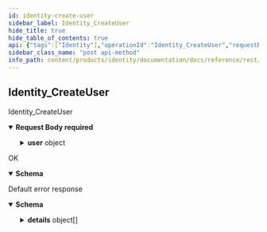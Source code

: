 ```yaml
---
id: identity-create-user
sidebar_label: Identity_CreateUser
hide_title: true
hide_table_of_contents: true
api: {"tags":["Identity"],"operationId":"Identity_CreateUser","requestBody":{"content":{"application/json":{"schema":{"type":"object","properties":{"user":{"type":"object","properties":{"name":{"type":"string","description":"The resource name of the user."},"uuid":{"type":"string","description":"The uuid that identifies the user during the authentication flow."},"username":{"type":"string","description":"The public username of the user."},"discriminator":{"readOnly":true,"type":"string","description":"The public discriminator of the user."},"primaryEmail":{"readOnly":true,"type":"string","description":"The primary email address of the user."},"primaryEmailVerified":{"readOnly":true,"type":"boolean","description":"Whether the primary email address has been verified."},"givenName":{"type":"string","description":"The given name of the user."},"familyName":{"type":"string","description":"The family name of the user."},"displayName":{"readOnly":true,"type":"string","description":"The name of the user."},"countryCode":{"type":"string","description":"The country where the user is located at, must be a valid ISO-3166 code."},"locale":{"type":"string","description":"The locale preferred by the user, must be a valid BCP-47 code."},"localeFallback":{"type":"string","description":"The fallback locale preferred by the user, must be a valid BCP-47 code. The only allowed values are eng, jpn, and jpn-Latn (romaji)."},"birthday":{"type":"string","description":"The birthday defined by the user, this value is used to determine whether the user should be allowed to access explicit and sensitive content.","format":"date"},"gender":{"enum":["GENDER_UNSPECIFIED","MALE","FEMALE","OTHER"],"type":"string","description":"The gender of the user.","format":"enum"},"profileImage":{"type":"string","description":"The profile image of the user."},"bannerImage":{"type":"string","description":"The banner image of the user."}}}}}}},"required":true},"responses":{"200":{"description":"OK","content":{"application/json":{"schema":{"type":"object","properties":{"name":{"type":"string","description":"The resource name of the user."},"uuid":{"type":"string","description":"The uuid that identifies the user during the authentication flow."},"username":{"type":"string","description":"The public username of the user."},"discriminator":{"readOnly":true,"type":"string","description":"The public discriminator of the user."},"primaryEmail":{"readOnly":true,"type":"string","description":"The primary email address of the user."},"primaryEmailVerified":{"readOnly":true,"type":"boolean","description":"Whether the primary email address has been verified."},"givenName":{"type":"string","description":"The given name of the user."},"familyName":{"type":"string","description":"The family name of the user."},"displayName":{"readOnly":true,"type":"string","description":"The name of the user."},"countryCode":{"type":"string","description":"The country where the user is located at, must be a valid ISO-3166 code."},"locale":{"type":"string","description":"The locale preferred by the user, must be a valid BCP-47 code."},"localeFallback":{"type":"string","description":"The fallback locale preferred by the user, must be a valid BCP-47 code. The only allowed values are eng, jpn, and jpn-Latn (romaji)."},"birthday":{"type":"string","description":"The birthday defined by the user, this value is used to determine whether the user should be allowed to access explicit and sensitive content.","format":"date"},"gender":{"enum":["GENDER_UNSPECIFIED","MALE","FEMALE","OTHER"],"type":"string","description":"The gender of the user.","format":"enum"},"profileImage":{"type":"string","description":"The profile image of the user."},"bannerImage":{"type":"string","description":"The banner image of the user."}}}}}},"default":{"description":"Default error response","content":{"application/json":{"schema":{"type":"object","properties":{"code":{"type":"integer","description":"The status code, which should be an enum value of [google.rpc.Code][google.rpc.Code].","format":"int32"},"message":{"type":"string","description":"A developer-facing error message, which should be in English. Any user-facing error message should be localized and sent in the [google.rpc.Status.details][google.rpc.Status.details] field, or localized by the client."},"details":{"type":"array","items":{"type":"object","properties":{"@type":{"type":"string","description":"The type of the serialized message."}},"additionalProperties":true,"description":"Contains an arbitrary serialized message along with a @type that describes the type of the serialized message."},"description":"A list of messages that carry the error details.  There is a common set of message types for APIs to use."}},"description":"The `Status` type defines a logical error model that is suitable for different programming environments, including REST APIs and RPC APIs. It is used by [gRPC](https://github.com/grpc). Each `Status` message contains three pieces of data: error code, error message, and error details. You can find out more about this error model and how to work with it in the [API Design Guide](https://cloud.google.com/apis/design/errors)."}}}}},"description":"Identity_CreateUser","method":"post","path":"/v1alpha1/users","servers":[{"url":"https://identity.animeapis.com"}],"jsonRequestBodyExample":{"user":{"name":"string","uuid":"string","username":"string","discriminator":"string","primaryEmail":"string","primaryEmailVerified":true,"givenName":"string","familyName":"string","displayName":"string","countryCode":"string","locale":"string","localeFallback":"string","birthday":"2022-07-19","gender":"GENDER_UNSPECIFIED","profileImage":"string","bannerImage":"string"}},"info":{"title":"animeshon.identity","version":"v1alpha1"},"postman":{"name":"Identity Create User","description":{"type":"text/plain"},"url":{"path":["v1alpha1","users"],"host":["{{baseUrl}}"],"query":[],"variable":[]},"header":[{"key":"Content-Type","value":"application/json"},{"key":"Accept","value":"application/json"}],"method":"POST","body":{"mode":"raw","raw":"\"\"","options":{"raw":{"language":"json"}}}}}
sidebar_class_name: "post api-method"
info_path: content/products/identity/documentation/docs/reference/rest/v1alpha1/animeshon-identity
---
```



## Identity_CreateUser



Identity_CreateUser

<details style={{}} data-collapsed={false} open={true}><summary style={{"textAlign":"left"}}><strong>Request Body</strong><strong style={{"fontSize":"var(--ifm-code-font-size)","color":"var(--openapi-required)"}}> required</strong></summary><div style={{"textAlign":"left","marginLeft":"1rem"}}></div><ul style={{"marginLeft":"1rem"}}><SchemaItem collapsible={true} className={"schemaItem"}><details style={{}}><summary style={{}}><strong>user</strong><span style={{"opacity":"0.6"}}> object</span></summary><div style={{"marginLeft":"1rem"}}><ul><SchemaItem collapsible={false} name={"name"} required={false} schemaDescription={"The resource name of the user."} schemaName={"string"} qualifierMessage={undefined}></SchemaItem><SchemaItem collapsible={false} name={"uuid"} required={false} schemaDescription={"The uuid that identifies the user during the authentication flow."} schemaName={"string"} qualifierMessage={undefined}></SchemaItem><SchemaItem collapsible={false} name={"username"} required={false} schemaDescription={"The public username of the user."} schemaName={"string"} qualifierMessage={undefined}></SchemaItem><SchemaItem collapsible={false} name={"discriminator"} required={false} schemaDescription={"The public discriminator of the user."} schemaName={"string"} qualifierMessage={undefined}></SchemaItem><SchemaItem collapsible={false} name={"primaryEmail"} required={false} schemaDescription={"The primary email address of the user."} schemaName={"string"} qualifierMessage={undefined}></SchemaItem><SchemaItem collapsible={false} name={"primaryEmailVerified"} required={false} schemaDescription={"Whether the primary email address has been verified."} schemaName={"boolean"} qualifierMessage={undefined}></SchemaItem><SchemaItem collapsible={false} name={"givenName"} required={false} schemaDescription={"The given name of the user."} schemaName={"string"} qualifierMessage={undefined}></SchemaItem><SchemaItem collapsible={false} name={"familyName"} required={false} schemaDescription={"The family name of the user."} schemaName={"string"} qualifierMessage={undefined}></SchemaItem><SchemaItem collapsible={false} name={"displayName"} required={false} schemaDescription={"The name of the user."} schemaName={"string"} qualifierMessage={undefined}></SchemaItem><SchemaItem collapsible={false} name={"countryCode"} required={false} schemaDescription={"The country where the user is located at, must be a valid ISO-3166 code."} schemaName={"string"} qualifierMessage={undefined}></SchemaItem><SchemaItem collapsible={false} name={"locale"} required={false} schemaDescription={"The locale preferred by the user, must be a valid BCP-47 code."} schemaName={"string"} qualifierMessage={undefined}></SchemaItem><SchemaItem collapsible={false} name={"localeFallback"} required={false} schemaDescription={"The fallback locale preferred by the user, must be a valid BCP-47 code. The only allowed values are eng, jpn, and jpn-Latn (romaji)."} schemaName={"string"} qualifierMessage={undefined}></SchemaItem><SchemaItem collapsible={false} name={"birthday"} required={false} schemaDescription={"The birthday defined by the user, this value is used to determine whether the user should be allowed to access explicit and sensitive content."} schemaName={"date"} qualifierMessage={undefined}></SchemaItem><SchemaItem collapsible={false} name={"gender"} required={false} schemaDescription={"The gender of the user."} schemaName={"enum"} qualifierMessage={"**Possible values:** [`GENDER_UNSPECIFIED`, `MALE`, `FEMALE`, `OTHER`]"}></SchemaItem><SchemaItem collapsible={false} name={"profileImage"} required={false} schemaDescription={"The profile image of the user."} schemaName={"string"} qualifierMessage={undefined}></SchemaItem><SchemaItem collapsible={false} name={"bannerImage"} required={false} schemaDescription={"The banner image of the user."} schemaName={"string"} qualifierMessage={undefined}></SchemaItem></ul></div></details></SchemaItem></ul></details><div><ApiTabs><TabItem label={"200"} value={"200"}><div>

OK

</div><div><details style={{}} data-collapsed={false} open={true}><summary style={{"textAlign":"left"}}><strong>Schema</strong></summary><div style={{"textAlign":"left","marginLeft":"1rem"}}></div><ul style={{"marginLeft":"1rem"}}><SchemaItem collapsible={false} name={"name"} required={false} schemaDescription={"The resource name of the user."} schemaName={"string"} qualifierMessage={undefined}></SchemaItem><SchemaItem collapsible={false} name={"uuid"} required={false} schemaDescription={"The uuid that identifies the user during the authentication flow."} schemaName={"string"} qualifierMessage={undefined}></SchemaItem><SchemaItem collapsible={false} name={"username"} required={false} schemaDescription={"The public username of the user."} schemaName={"string"} qualifierMessage={undefined}></SchemaItem><SchemaItem collapsible={false} name={"discriminator"} required={false} schemaDescription={"The public discriminator of the user."} schemaName={"string"} qualifierMessage={undefined}></SchemaItem><SchemaItem collapsible={false} name={"primaryEmail"} required={false} schemaDescription={"The primary email address of the user."} schemaName={"string"} qualifierMessage={undefined}></SchemaItem><SchemaItem collapsible={false} name={"primaryEmailVerified"} required={false} schemaDescription={"Whether the primary email address has been verified."} schemaName={"boolean"} qualifierMessage={undefined}></SchemaItem><SchemaItem collapsible={false} name={"givenName"} required={false} schemaDescription={"The given name of the user."} schemaName={"string"} qualifierMessage={undefined}></SchemaItem><SchemaItem collapsible={false} name={"familyName"} required={false} schemaDescription={"The family name of the user."} schemaName={"string"} qualifierMessage={undefined}></SchemaItem><SchemaItem collapsible={false} name={"displayName"} required={false} schemaDescription={"The name of the user."} schemaName={"string"} qualifierMessage={undefined}></SchemaItem><SchemaItem collapsible={false} name={"countryCode"} required={false} schemaDescription={"The country where the user is located at, must be a valid ISO-3166 code."} schemaName={"string"} qualifierMessage={undefined}></SchemaItem><SchemaItem collapsible={false} name={"locale"} required={false} schemaDescription={"The locale preferred by the user, must be a valid BCP-47 code."} schemaName={"string"} qualifierMessage={undefined}></SchemaItem><SchemaItem collapsible={false} name={"localeFallback"} required={false} schemaDescription={"The fallback locale preferred by the user, must be a valid BCP-47 code. The only allowed values are eng, jpn, and jpn-Latn (romaji)."} schemaName={"string"} qualifierMessage={undefined}></SchemaItem><SchemaItem collapsible={false} name={"birthday"} required={false} schemaDescription={"The birthday defined by the user, this value is used to determine whether the user should be allowed to access explicit and sensitive content."} schemaName={"date"} qualifierMessage={undefined}></SchemaItem><SchemaItem collapsible={false} name={"gender"} required={false} schemaDescription={"The gender of the user."} schemaName={"enum"} qualifierMessage={"**Possible values:** [`GENDER_UNSPECIFIED`, `MALE`, `FEMALE`, `OTHER`]"}></SchemaItem><SchemaItem collapsible={false} name={"profileImage"} required={false} schemaDescription={"The profile image of the user."} schemaName={"string"} qualifierMessage={undefined}></SchemaItem><SchemaItem collapsible={false} name={"bannerImage"} required={false} schemaDescription={"The banner image of the user."} schemaName={"string"} qualifierMessage={undefined}></SchemaItem></ul></details></div></TabItem><TabItem label={"default"} value={"default"}><div>

Default error response

</div><div><details style={{}} data-collapsed={false} open={true}><summary style={{"textAlign":"left"}}><strong>Schema</strong></summary><div style={{"textAlign":"left","marginLeft":"1rem"}}></div><ul style={{"marginLeft":"1rem"}}><SchemaItem collapsible={false} name={"code"} required={false} schemaDescription={"The status code, which should be an enum value of [google.rpc.Code][google.rpc.Code]."} schemaName={"int32"} qualifierMessage={undefined}></SchemaItem><SchemaItem collapsible={false} name={"message"} required={false} schemaDescription={"A developer-facing error message, which should be in English. Any user-facing error message should be localized and sent in the [google.rpc.Status.details][google.rpc.Status.details] field, or localized by the client."} schemaName={"string"} qualifierMessage={undefined}></SchemaItem><SchemaItem collapsible={true} className={"schemaItem"}><details style={{}}><summary style={{}}><strong>details</strong><span style={{"opacity":"0.6"}}> object[]</span></summary><div style={{"marginLeft":"1rem"}}><div style={{"marginTop":".5rem","marginBottom":".5rem"}}>

A list of messages that carry the error details.  There is a common set of message types for APIs to use.

</div><ul><SchemaItem collapsible={false} name={"@type"} required={false} schemaDescription={"The type of the serialized message."} schemaName={"string"} qualifierMessage={undefined}></SchemaItem></ul></div></details></SchemaItem></ul></details></div></TabItem></ApiTabs></div>
      